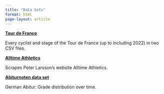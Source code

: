 ```yaml
---
title: "Data Sets"
format: html
page-layout: article
---
```


**[Tour de France](https://github.com/thomascamminady/LeTourDataSet)**

Every cyclist and stage of the Tour de France (up to including 2022) in two CSV files.


**[Alltime Athletics](https://github.com/thomascamminady/alltime_athletics_python)**

Scrapes Peter Larsson's website Alltime Athletics.

**[Abiturnoten data set](https://github.com/thomascamminady/abiturnoten)**

German Abitur: Grade distribution over time.
